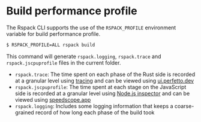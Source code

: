# Build performance profile

The Rspack CLI supports the use of the `RSPACK_PROFILE` environment variable for build performance profile.

```sh
$ RSPACK_PROFILE=ALL rspack build
```

This command will generate `rspack.logging`, `rspack.trace` and `rspack.jscpuprofile` files in the current folder.

- `rspack.trace`: The time spent on each phase of the Rust side is recorded at a granular level using [tracing](https://github.com/tokio-rs/tracing) and can be viewed using [ui.perfetto.dev](https://ui.perfetto.dev/)
- `rspack.jscpuprofile`: The time spent at each stage on the JavaScript side is recorded at a granular level using [Node.js inspector](https://nodejs.org/dist/latest-v18.x/docs/api/inspector.html) and can be viewed using [speedscope.app](https://www.speedscope.app/)
- `rspack.logging`: Includes some logging information that keeps a coarse-grained record of how long each phase of the build took
